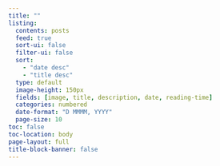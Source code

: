 ```yaml
---
title: ""
listing:
  contents: posts
  feed: true
  sort-ui: false
  filter-ui: false
  sort: 
    - "date desc"
    - "title desc"
  type: default
  image-height: 150px
  fields: [image, title, description, date, reading-time]
  categories: numbered
  date-format: "D MMMM, YYYY"
  page-size: 10
toc: false
toc-location: body
page-layout: full
title-block-banner: false
---
```


